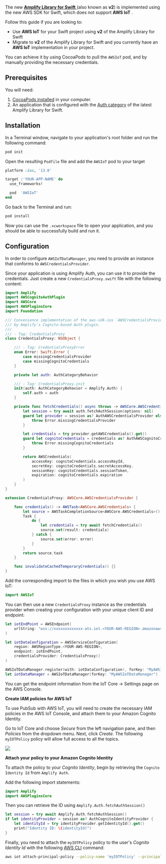 The new [**Amplify Library for Swift** ](/gen1/[platform]/tools/libraries/) (also known as **v2**) is implemented using the new AWS SDK for Swift, which does not support **AWS IoT** .

Follow this guide if you are looking to:
  - Use **AWS IoT** for your Swift project using **v2** of the Amplify Library for Swift
  - Migrate to **v2** of the Amplify Library for Swift and you currently have an **AWS IoT** implementation in your project. 

You can achieve it by using CocoaPods to pull the `AWSIoT` pod, and by manually providing the necessary credentials.

## Prerequisites

You will need:
1. [CocoaPods installed](/gen1/[platform]/sdk/configuration/setup-options/#cocoapods-setup) in your computer.
2. An application that is configured with the [Auth category](/gen1/[platform]/build-a-backend/auth/set-up-auth/) of the latest Amplify Library for Swift.

## Installation

In a Terminal window, navigate to your application's root folder and run the following command:

```bash 
pod init
```

Open the resulting `Podfile` file and add the `AWSIoT` pod to your target

```ruby
platform :ios, '13.0'

target :'YOUR-APP-NAME' do
  use_frameworks!

  pod  'AWSIoT'
end
```

Go back to the Terminal and run:

```bash
pod install
```

Now you can use the `.xcworkspace` file to open your application, and you should be able to successfully build and run it.

## Configuration

In order to configure `AWSIoTDataManager`, you need to provide an instance that conforms to `AWSCredentialsProvider`. 

Since your application is using Amplify Auth, you can use it to provide the credentials. Just create a new `CredentialsProxy.swift` file with the following content:

```swift
import Amplify
import AWSCognitoAuthPlugin
import AWSCore
import AWSPluginsCore
import Foundation

/// Convenience implementation of the aws-sdk-ios `AWSCredentialsProvider` protocol backed
/// by Amplify's Cognito-based Auth plugin.
///
/// - Tag: CredentialsProxy
class CredentialsProxy: NSObject {

    /// - Tag: CredentialsProxyError
    enum Error: Swift.Error {
        case missingCredentialsProvider
        case missingCognitoCredentials
    }

    private let auth: AuthCategoryBehavior

    /// - Tag: CredentialsProxy.init
    init(auth: AuthCategoryBehavior = Amplify.Auth) {
        self.auth = auth
    }

    private func fetchCredentials() async throws -> AWSCore.AWSCredentials {
        let session = try await auth.fetchAuthSession(options: nil)
        guard let provider = session as? AuthAWSCredentialsProvider else {
            throw Error.missingCredentialsProvider
        }

        let credentials = try provider.getAWSCredentials().get()
        guard let cognitoCredentials = credentials as? AuthAWSCognitoCredentials else {
            throw Error.missingCognitoCredentials
        }

        return AWSCredentials(
            accessKey: cognitoCredentials.accessKeyId,
            secretKey: cognitoCredentials.secretAccessKey,
            sessionKey: cognitoCredentials.sessionToken,
            expiration: cognitoCredentials.expiration
        )
    }
}

extension CredentialsProxy: AWSCore.AWSCredentialsProvider {

    func credentials() -> AWSTask<AWSCore.AWSCredentials> {
        let source = AWSTaskCompletionSource<AWSCore.AWSCredentials>()
        Task {
            do {
                let credentials = try await fetchCredentials()
                source.set(result: credentials)
            } catch {
                source.set(error: error)
            }
        }
        return source.task
    }

    func invalidateCachedTemporaryCredentials() {}
}
```

Add the corresponding import to the files in which you wish you use AWS IoT:

```swift
import AWSIoT
```

You can then use a new `CredentialsProxy` instance as the credentials provider when creating your configuration with your unique client ID and endpoint:

```swift
let iotEndPoint = AWSEndpoint(
    urlString: "wss://xxxxxxxxxxxxx-ats.iot.<YOUR-AWS-REGION>.amazonaws.com/mqtt"
)

let iotDataConfiguration = AWSServiceConfiguration(
    region: AWSRegionType.<YOUR-AWS-REGION>,
    endpoint: iotEndPoint,
    credentialsProvider: CredentialsProxy()
)

AWSIoTDataManager.register(with: iotDataConfiguration!, forKey: "MyAWSIoTDataManager")
let iotDataManager = AWSIoTDataManager(forKey: "MyAWSIoTDataManager")
```

<Callout>

You can get the endpoint information from the IoT Core -> Settings page on the AWS Console.  

</Callout>

**Create IAM policies for AWS IoT**

To use PubSub with AWS IoT, you will need to create the necessary IAM policies in the AWS IoT Console, and attach them to your Amazon Cognito Identity. 

Go to IoT Core and choose *Secure* from the left navigation pane, and then *Policies* from the dropdown menu. Next, click *Create*. The following `myIOTPolicy` policy will allow full access to all the topics.

![](/images/iot_attach_policy.png)

**Attach your policy to your Amazon Cognito Identity**

To attach the policy to your *Cognito Identity*, begin by retrieving the `Cognito Identity Id` from `Amplify Auth`. 

Add the following import statements: 

```swift
import Amplify
import AWSPluginsCore
```

Then you can retrieve the ID using `Amplify.Auth.fetchAuthSession()`

```swift
let session = try await Amplify.Auth.fetchAuthSession()
if let identityProvider = session as? AuthCognitoIdentityProvider {
    let identityId = try identityProvider.getIdentityId().get()
    print("Identity ID: \(identityId)")
}
```

Finally, you need to attach the `myIOTPolicy` policy to the user's *Cognito Identity Id* with the following [AWS CLI](https://aws.amazon.com/cli/) command:

```bash
aws iot attach-principal-policy --policy-name 'myIOTPolicy' --principal '<YOUR_COGNITO_IDENTITY_ID>'
```
